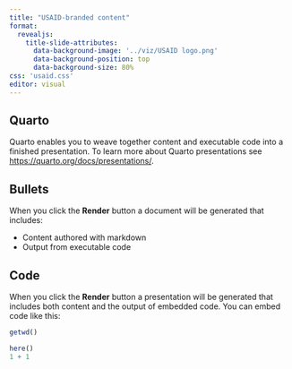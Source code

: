 ```yaml
---
title: "USAID-branded content"
format: 
  revealjs:
    title-slide-attributes: 
      data-background-image: '../viz/USAID logo.png'
      data-background-position: top
      data-background-size: 80%
css: 'usaid.css'
editor: visual
---
```


## Quarto

Quarto enables you to weave together content and executable code into a finished presentation. To learn more about Quarto presentations see <https://quarto.org/docs/presentations/>.

## Bullets

When you click the **Render** button a document will be generated that includes:

-   Content authored with markdown
-   Output from executable code

## Code

When you click the **Render** button a presentation will be generated that includes both content and the output of embedded code. You can embed code like this:

```r
getwd()

here()
1 + 1
```
